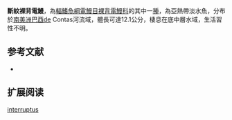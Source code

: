{{Speciesbox
| name = 斷紋裸背電鰻
| status = NE
| status_system = IUCN3.1
| genus = Gymnotus
| species = interruptus
| authority = [[Rangel-Pereira|Rangel-Pereira]], 2012
| synonyms = 
}}
'''斷紋裸背電鰻'''，為[[輻鰭魚綱|輻鰭魚綱]][[電鰻目|電鰻目]][[裸背電鰻科|裸背電鰻科]]的其中一[[種|種]]，為亞熱帶淡水魚，分布於[[南美洲|南美洲]][[巴西|巴西]]de Contas河流域，體長可達12.1公分，棲息在底中層水域，生活習性不明。

==参考文献==
*{{FishBase_species|genus=Gymnotus|species=interruptus|year=2015|month=9}}

== 扩展阅读 ==
{{refbegin}}
{{wikispecies-inline|Gymnotus interruptus|斷紋裸背電鰻}}
{{refend}}
{{Taxonbar|from=Q20991150}}

[[Category:裸背電鰻屬|interruptus]]
